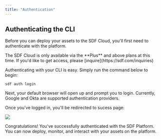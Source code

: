 ```yaml
---
title: "Authentication"
---
```


## Authenticating the CLI

Before you can deploy your assets to the SDF Cloud, you'll first need to authenticate with the platform. 

<Note>
The SDF Cloud is only available via the **Plus** and above plans at this time. If you'd like to get access, please [inquire](https://sdf.com/inquiries)
</Note>

Authenticating with your CLI is easy. Simply run the command below to begin:

```shell
sdf auth login
```

Next, your default browser will open up and prompt you to login. Currently, Google and Okta are supported authentication providers.

Once you've logged in, you'll be redirected to sucess page:

<img src="https://cdn.sdf.com/img/cli-auth-success.png" />

Congratulations! You've successfully authenticated with the SDF Platform. You can now deploy, monitor, and interact with your assets on the platform.
